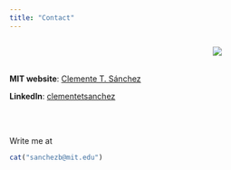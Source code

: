 ```yaml
---
title: "Contact"
---
```


:::: columns
::: {.column width="70%"}
<br/><br/>

**MIT website**: [Clemente T. Sánchez](https://polisci.mit.edu/people/clemente-t-sanchez)

**LinkedIn**: [clementetsanchez](https://www.linkedin.com/in/clementetsanchez/)

<br/><br/>

Write me at 

```r
cat("sanchezb@mit.edu")
```
:::

::: {.column width="30%"}
![](images/official_photo.jpg)
:::
::::

